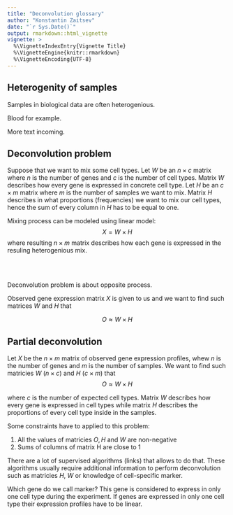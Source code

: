 ```yaml
---
title: "Deconvolution glossary"
author: "Konstantin Zaitsev"
date: "`r Sys.Date()`"
output: rmarkdown::html_vignette
vignette: >
  %\VignetteIndexEntry{Vignette Title}
  %\VignetteEngine{knitr::rmarkdown}
  %\VignetteEncoding{UTF-8}
---
```

## Heterogenity of samples

Samples in biological data are often heterogenious.

Blood for example.

More text incoming.


## Deconvolution problem

Suppose that we want to mix some cell types. Let $W$ be an $n \times c$ matrix where $n$ is the number of genes and $c$ is the number of cell types. Matrix $W$ describes how every gene is expressed in concrete cell type. Let $H$ be an $c \times m$ matrix where $m$ is the number of samples we want to mix. Matrix $H$ describes in what proportions (frequencies) we want to mix our cell types, hence the sum of every column in $H$ has to be equal to one.

Mixing process can be modeled using linear model:
$$ X = W \times H$$
where resulting $n \times m$ matrix describes how each gene is expressed in the resuling heterogenious mix.

<br><br>

Deconvolution problem is about opposite process. 

Observed gene expression matrix $X$ is given to us and we want to find such matrices $W$ and $H$ that

$$ O \approx W \times H$$





## Partial deconvolution


Let $X$ be the $n \times m$ matrix of observed gene expression profiles, whew $n$ is the number of genes and $m$ is the number of samples. We want to find such matricies $W$ ($n \times c$) and $H$ ($c \times m$) that $$ O \approx W \times H$$

where $c$ is the number of expected cell types. Matrix $W$ describes how every gene is expressed in cell types while matrix $H$ describes the proportions of every cell type inside in the samples.

Some constraints have to applied to this problem: 

1. All the values of matricies $O, H$ and $W$ are non-negative
2. Sums of columns of matrix H are close to 1

There are a lot of supervised algorithms (links) that allows to do that. These algorithms usually require additional information to perform deconvolution such as matricies $H$, $W$ or knowledge of cell-specific marker. 

Which gene do we call marker? This gene is considered to express in only one cell type during the experiment. If genes are expressed in only one cell type their expression profiles have to be linear.
